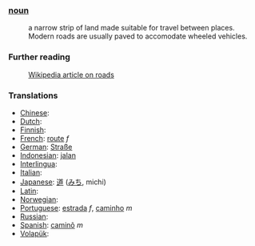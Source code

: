 ===[[noun]]===
:a narrow strip of land made suitable for travel between places. Modern roads are usually paved to accomodate wheeled vehicles.

===Further reading===
:[[w:road|Wikipedia article on roads]]

=== Translations ===
*[[Chinese]]: [[]]
*[[Dutch]]: [[]]
*[[Finnish]]: [[]]
*[[French]]: [[route]] ''f''
*[[German]]: [[Straße]]
*[[Indonesian]]: [[jalan]]
*[[Interlingua]]: [[]]
*[[Italian]]: [[]] '' ''
*[[Japanese]]: [[道]] ([[みち]], michi)
*[[Latin]]: [[]]
*[[Norwegian]]: [[]]
*[[Portuguese]]: [[estrada]] ''f'', [[caminho]] ''m''
*[[Russian]]: [[]]
*[[Spanish]]: [[caminõ]] ''m''
*[[Volapük]]: [[]]